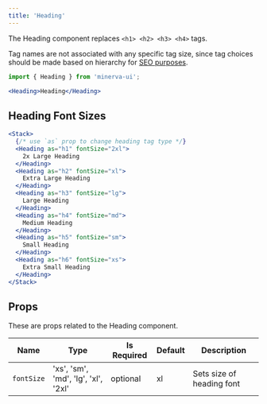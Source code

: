 ```yaml
---
title: 'Heading'
---
```


The Heading component replaces `<h1> <h2> <h3> <h4>` tags.

Tag names are not associated with any specific tag size, since tag choices should be made based on hierarchy for [SEO purposes](https://developer.mozilla.org/en-US/docs/Glossary/Semantics).

```js
import { Heading } from 'minerva-ui';
```

```jsx
<Heading>Heading</Heading>
```

## Heading Font Sizes

```jsx live
<Stack>
  {/* use `as` prop to change heading tag type */}
  <Heading as="h1" fontSize="2xl">
    2x Large Heading
  </Heading>
  <Heading as="h2" fontSize="xl">
    Extra Large Heading
  </Heading>
  <Heading as="h3" fontSize="lg">
    Large Heading
  </Heading>
  <Heading as="h4" fontSize="md">
    Medium Heading
  </Heading>
  <Heading as="h5" fontSize="sm">
    Small Heading
  </Heading>
  <Heading as="h6" fontSize="xs">
    Extra Small Heading
  </Heading>
</Stack>
```

## Props

These are props related to the Heading component.

| Name       | Type                                | Is Required | Default | Description               |
| ---------- | ----------------------------------- | ----------- | ------- | ------------------------- |
| `fontSize` | 'xs', 'sm', 'md', 'lg', 'xl', '2xl' | optional    | xl      | Sets size of heading font |
